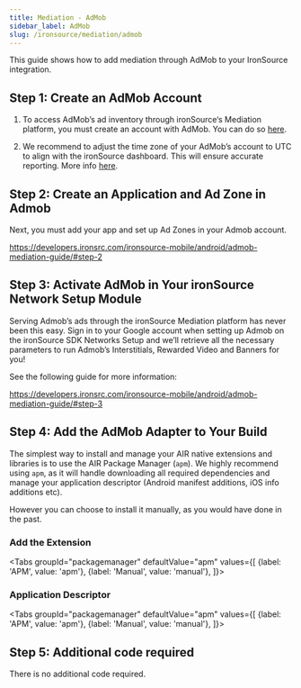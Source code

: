 ```yaml
---
title: Mediation - AdMob
sidebar_label: AdMob
slug: /ironsource/mediation/admob
---
```






This guide shows how to add mediation through AdMob to your IronSource integration.

## Step 1: Create an AdMob Account

1. To access AdMob’s ad inventory through ironSource‘s Mediation platform, you must create an account with AdMob. You can do so [here](https://www.google.com/admob/).

2. We recommend to adjust the time zone of your AdMob’s account to UTC to align with the ironSource dashboard. This will ensure accurate reporting. More info [here](https://support.google.com/admob/answer/7276705?hl=en).

## Step 2: Create an Application and Ad Zone in Admob

Next, you must add your app and set up Ad Zones in your Admob account.

https://developers.ironsrc.com/ironsource-mobile/android/admob-mediation-guide/#step-2

## Step 3: Activate AdMob in Your ironSource Network Setup Module

Serving Admob’s ads through the ironSource Mediation platform has never been this easy. Sign in to your Google account when setting up Admob on the ironSource SDK Networks Setup and we’ll retrieve all the necessary parameters to run Admob’s Interstitials, Rewarded Video and Banners for you!

See the following guide for more information:

https://developers.ironsrc.com/ironsource-mobile/android/admob-mediation-guide/#step-3


## Step 4: Add the AdMob Adapter to Your Build

The simplest way to install and manage your AIR native extensions and libraries is to use the AIR Package Manager (`apm`). We highly recommend using `apm`, as it will handle downloading all required dependencies and manage your application descriptor (Android manifest additions, iOS info additions etc).

However you can choose to install it manually, as you would have done in the past. 

### Add the Extension

<Tabs
  groupId="packagemanager"
  defaultValue="apm"
  values={[
    {label: 'APM', value: 'apm'},
    {label: 'Manual', value: 'manual'},
  ]}>

  <TabItem value="apm" >
	<InstallAPM/>
  </TabItem>
  <TabItem value="manual" >
	<InstallManual/>
  </TabItem>
  
</Tabs>


### Application Descriptor

<Tabs
  groupId="packagemanager"
  defaultValue="apm"
  values={[
    {label: 'APM', value: 'apm'},
    {label: 'Manual', value: 'manual'},
  ]}>

  <TabItem value="apm" >
	<AppDescriptorAPM/>
  </TabItem>
  <TabItem value="manual" >
	<AppDescriptorManual/>
  </TabItem>
  
</Tabs>



## Step 5: Additional code required

There is no additional code required.
